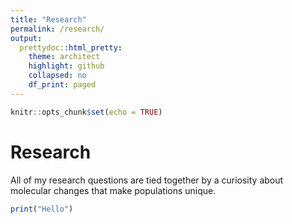 ```yaml
---
title: "Research"
permalink: /research/
output:
  prettydoc::html_pretty:
    theme: architect
    highlight: github
    collapsed: no
    df_print: paged
---
```


```r
knitr::opts_chunk$set(echo = TRUE)
```

# Research
All of my research questions are tied together by a curiosity about molecular changes that make populations unique. 
```r

print("Hello")
```

